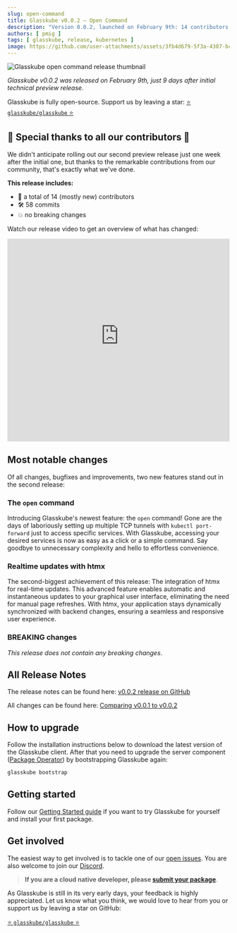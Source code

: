 ```yaml
---
slug: open-command
title: Glasskube v0.0.2 — Open Command
description: "Version 0.0.2, launched on February 9th: 14 contributors, 58 commits, new open command for service access, real-time updates with htmx."
authors: [ pmig ]
tags: [ glasskube, release, kubernetes ]
image: https://github.com/user-attachments/assets/3fb4d679-5f3a-4307-bce0-70c3575539ca
---
```



![Glasskube open command release thumbnail](https://github.com/user-attachments/assets/3fb4d679-5f3a-4307-bce0-70c3575539ca)

*Glasskube v0.0.2 was released on February 9th, just 9 days after initial technical preview release.*

<!-- truncate -->

Glasskube is fully open-source. Support us by leaving a star: [⭐ `glasskube/glasskube` ⭐](https://github.com/glasskube/glasskube/)

## 🙏 Special thanks to all our contributors 🥰

We didn't anticipate rolling out our second preview release just one week after the initial one,
but thanks to the remarkable contributions from our community, that's exactly what we've done.

**This release includes:**

- 👥 a total of 14 (mostly new) contributors
- 🛠️ 58 commits
- 💥 no breaking changes

Watch our release video to get an overview of what has changed:

<iframe width="100%" height="460" src="https://www.youtube-nocookie.com/embed/fbi2fdQiRrs?si=cSBxS_0R2VyrkbYL"
        title="YouTube video player" frameborder="0"
        allow="accelerometer; autoplay; clipboard-write; encrypted-media; gyroscope; picture-in-picture; web-share" allowfullscreen></iframe>

## Most notable changes

Of all changes, bugfixes and improvements, two new features stand out in the second release:

### The `open` command

Introducing Glasskube's newest feature: the `open` command!
Gone are the days of laboriously setting up multiple TCP tunnels with `kubectl port-forward` just to access specific services.
With Glasskube, accessing your desired services is now as easy as a click or a simple command.
Say goodbye to unnecessary complexity and hello to effortless convenience.

### Realtime updates with htmx

The second-biggest achievement of this release: The integration of htmx for real-time updates.
This advanced feature enables automatic and instantaneous updates to your graphical user interface,
eliminating the need for manual page refreshes.
With htmx, your application stays dynamically synchronized with backend changes, ensuring a seamless and responsive user experience.


### BREAKING changes

*This release does not contain any breaking changes*.

## All Release Notes

The release notes can be found here: [v0.0.2 release on GitHub](https://github.com/glasskube/glasskube/releases/tag/v0.0.2)

All changes can be found here: [Comparing v0.0.1 to v0.0.2](https://github.com/glasskube/glasskube/compare/v0.0.1...v0.0.2)

## How to upgrade

Follow the installation instructions below to download the latest version of the Glasskube client.
After that you need to upgrade the server component ([Package Operator](/docs/components/package-operator/)) by bootstrapping Glasskube again:

```bash
glasskube bootstrap
```

## Getting started

Follow our [Getting Started guide](/docs/getting-started/install) if you want to try Glasskube for yourself and install your first package.

<Install/>


## Get involved

The easiest way to get involved is to tackle one of our [open issues](https://github.com/glasskube/glasskube/issues).
You are also welcome to join our [Discord](https://discord.gg/SxH6KUCGH7).

> **If you are a cloud native developer, please [submit your package](https://github.com/glasskube/glasskube/discussions/90)**.

As Glasskube is still in its very early days, your feedback is highly appreciated.
Let us know what you think, we would love to hear from you or support us by leaving a star on GitHub:

[⭐ `glasskube/glasskube` ⭐](https://github.com/glasskube/glasskube/)
